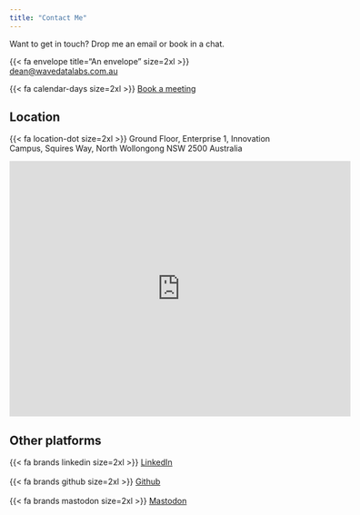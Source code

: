 ```yaml
---
title: "Contact Me"
---
```


Want to get in touch? Drop me an email or book in a chat. 

{{< fa envelope title="An envelope" size=2xl >}} [dean@wavedatalabs.com.au](mailto:dean@wavedatalabs.com.au)    


{{< fa calendar-days size=2xl >}} [Book a meeting](https://calendly.com/wavedata)  


<!-- Calendly badge widget begin -->
<link href="https://assets.calendly.com/assets/external/widget.css" rel="stylesheet">
<script src="https://assets.calendly.com/assets/external/widget.js" type="text/javascript" async></script>
<script type="text/javascript">window.onload = function() { Calendly.initBadgeWidget({ url: 'https://calendly.com/wavedata', text: 'Schedule time with me', color: '#0069ff', textColor: '#ffffff', branding: true }); }</script>
<!-- Calendly badge widget end -->


## Location  

{{< fa location-dot size=2xl >}} Ground Floor, Enterprise 1, Innovation Campus, Squires Way, North Wollongong NSW 2500 Australia

<iframe src="https://www.google.com/maps/embed?pb=!1m18!1m12!1m3!1d3291.9355487010853!2d150.8955233757316!3d-34.40298407302696!2m3!1f0!2f0!3f0!3m2!1i1024!2i768!4f13.1!3m3!1m2!1s0x25b6bae46e29269d%3A0xe710ddb58561089b!2sWave%20Data%20Labs!5e0!3m2!1sen!2sau!4v1706073082331!5m2!1sen!2sau" width="600" height="450" style="border:0;" allowfullscreen="" loading="lazy" referrerpolicy="no-referrer-when-downgrade"></iframe>

## Other platforms  

{{< fa brands linkedin size=2xl >}} [LinkedIn](https://www.linkedin.com/in/deanmarchiori)  <br>  
{{< fa brands github size=2xl >}} [Github](https://github.com/deanmarchiori)   <br>  
{{< fa brands mastodon size=2xl >}} [Mastodon](https://fosstodon.org/@deanmarchiori)   <br>  


